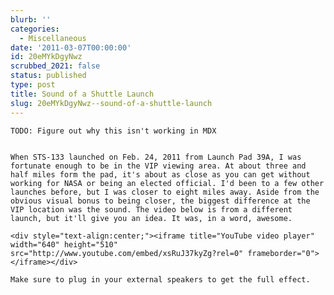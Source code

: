 ```yaml
---
blurb: ''
categories:
  - Miscellaneous
date: '2011-03-07T00:00:00'
id: 20eMYkDgyNwz
scrubbed_2021: false
status: published
type: post
title: Sound of a Shuttle Launch
slug: 20eMYkDgyNwz--sound-of-a-shuttle-launch
---
```


```
TODO: Figure out why this isn't working in MDX


When STS-133 launched on Feb. 24, 2011 from Launch Pad 39A, I was fortunate enough to be in the VIP viewing area. At about three and half miles form the pad, it's about as close as you can get without working for NASA or being an elected official. I'd been to a few other launches before, but I was closer to eight miles away. Aside from the obvious visual bonus to being closer, the biggest difference at the VIP location was the sound. The video below is from a different launch, but it'll give you an idea. It was, in a word, awesome.

<div style="text-align:center;"><iframe title="YouTube video player" width="640" height="510" src="http://www.youtube.com/embed/xsRuJ37kyZg?rel=0" frameborder="0"> </iframe></div>

Make sure to plug in your external speakers to get the full effect.
```

